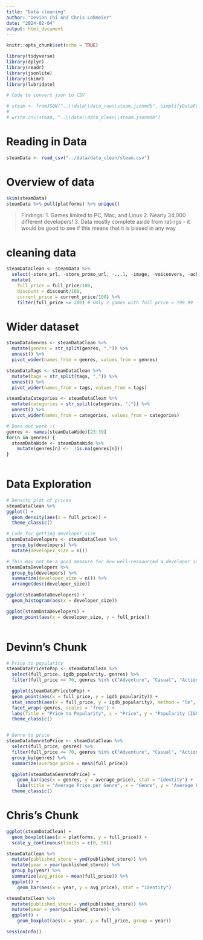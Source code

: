 ```yaml
---
title: "Data cleaning"
author: "Devinn Chi and Chris Lohmeier"
date: "2024-02-04"
output: html_document
---
```


```r
knitr::opts_chunk$set(echo = TRUE)
```

```r
library(tidyverse)
library(dplyr)
library(readr)
library(jsonlite)
library(skimr)
library(lubridate)
```

```r
# Code to convert json to CSV

# steam <- fromJSON("..\\data\\data_raw\\steam.jsonmdb", simplifyDataFrame = TRUE)
# 
# write.csv(steam, "..\\data\\data_clean\\steam.jsonmdb")
```


# Reading in Data
```r
steamData <- read_csv("../data/data_clean/steam.csv")
```
# Overview of data
```r
skim(steamData)
steamData %>% pull(platforms) %>% unique()
```
> Findings:
1. Games limited to PC, Mac, and Linux
2. Nearly 34,000 different developers!
3. Data mostly complete aside from ratings - it would be good to see if this means that it is biased in any way

# cleaning data
```r
steamDataClean <- steamData %>% 
  select(-store_url, -store_promo_url, -...1, -image, -voiceovers, -achievements, -gfq_url, -gfq_difficulty_comment, -gfq_rating_comment, -gfq_length_comment, -stsp_owners, -stsp_mdntime, -hltb_url, -hltb_single, -hltb_complete, -meta_url, -igdb_url, -igdb_single, -igdb_complete, -published_meta, -published_hltb, -published_stsp, -published_igdb) %>% 
  mutate(
    full_price = full_price/100,
    discount = discount/100,
    current_price = current_price/100) %>% 
    filter(full_price <= 200) # Only 2 games with full_price > 199.99
```

# Wider dataset
```r
steamDataGenres <- steamDataClean %>% 
  mutate(genres = str_split(genres, ",")) %>% 
  unnest() %>% 
  pivot_wider(names_from = genres, values_from = genres)

steamDataTags <- steamDataClean %>% 
  mutate(tags = str_split(tags, ",")) %>% 
  unnest() %>% 
  pivot_wider(names_from = tags, values_from = tags)

steamDataCategories <- steamDataClean %>% 
  mutate(categories = str_split(categories, ",")) %>% 
  unnest() %>% 
  pivot_wider(names_from = categories, values_from = categories)

# Does not work :(
genres <- names(steamDataWide)[23:39]
for(n in genres) {
  steamDataWide <- steamDataWide %>% 
    mutate(genres[n] <-  !is.na(genres[n]))
} 
  
```


# Data Exploration
```r
# Density plot of prices
steamDataClean %>% 
ggplot() +
  geom_density(aes(x = full_price)) +
  theme_classic()

# Code for getting developer size
steamDataDevelopers <- steamDataClean %>% 
  group_by(developers) %>% 
  mutate(developer_size = n())

# This may not be a good measure for how well-reasourced a developer is - maybe sales data exists somewhere?
steamDataDevelopers %>% 
  group_by(developers) %>% 
  summarize(developer_size = n()) %>% 
  arrange(desc(developer_size))

ggplot(steamDataDevelopers) +
  geom_histogram(aes(x = developer_size))

ggplot(steamDataDevelopers) +
  geom_point(aes(x = developer_size, y = full_price))
  
```

# Devinn's Chunk
```r
# Price to popularity
steamDataPricetoPop <- steamDataClean %>% 
  select(full_price, igdb_popularity, genres) %>% 
  filter(full_price <= 70, genres %in% c("Adventure", "Casual", "Action", "Racing", "Indie", "RPG", "Simulation", "Strategy"))

  ggplot(steamDataPricetoPop) + 
  geom_point(aes(x = full_price, y = igdb_popularity)) + 
  stat_smooth(aes(x = full_price, y = igdb_popularity), method = "lm", se = TRUE) +
  facet_wrap(~genres, scales = 'free') + 
  labs(Title = "Price to Popularity", x = "Price", y = "Popularity (IGDB)") +
  theme_classic()


# Genre to price
steamDataGenretoPrice <- steamDataClean %>% 
  select(full_price, genres) %>% 
  filter(full_price <= 70, genres %in% c("Adventure", "Casual", "Action", "Racing", "Indie", "RPG", "Simulation", "Strategy")) %>% 
  group_by(genres) %>% 
  summarize(average_price = mean(full_price))

  ggplot(steamDataGenretoPrice) +
    geom_bar(aes(x = genres, y = average_price), stat = "identity") +
    labs(title = "Average Price per Genre", x = "Genre", y = "Average Price") +
  theme_classic()

```

# Chris's Chunk
```r
ggplot(steamDataClean) + 
  geom_boxplot(aes(x = platforms, y = full_price)) + 
  scale_y_continuous(limits = c(0, 50))

steamDataClean %>%  
  mutate(published_store = ymd(published_store)) %>%
  mutate(year = year(published_store)) %>% 
  group_by(year) %>% 
  summarize(avg_price = mean(full_price)) %>%
  ggplot() +
    geom_bar(aes(x = year, y = avg_price), stat = "identity")

steamDataClean %>%  
  mutate(published_store = ymd(published_store)) %>%
  mutate(year = year(published_store)) %>% 
  ggplot() +
    geom_boxplot(aes(x = year, y = full_price, group = year))
```

```r
sessionInfo()
```

